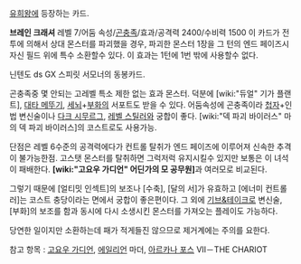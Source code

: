 [[유희왕]]에 등장하는 카드.

'''브레인 크래셔'''
레벨 7/어둠 속성/[[곤충족]]/효과/공격력 2400/수비력 1500
이 카드가 전투에 의해서 상대 몬스터를 파괴했을 경우, 파괴한 몬스터 1장을 그 턴의 엔드 페이즈시 자신 필드 위에 특수 소환할수 있다. 이 효과는 1턴에 1번 밖에 사용할수 없다. 

닌텐도 ds GX 스피릿 서모너의 동봉카드.

곤충족중 몇 안되는 고레벨 특소 제한 없는 효과 몬스터. 덕분에 [wiki:"듀얼" 기가 플랜트], [[대타 메뚜기]], [[세뇌]]+[[부화]]의 서포트도 받을 수 있다. 어둠속성에 곤충족이라 [[첩자]]+인법 변신술이나 [[다크 시무르그]], [[레벨 스틸러]]와 궁합이 좋다. [wiki:"덱 파괴 바이러스" 마의 덱 파괴 바이러스]의 코스트로도 사용가능. 

단점은 레벨 6수준의 공격력에다가 컨트롤 탈취가 엔드 페이즈에 이루어져 신속한 추격이 불가능한점. 고스탯 몬스터를 탈취하면 그럭저럭 유지시킬수 있지만 보통은 이 녀석이 패배한다. '''[wiki:"고요우 가디언" 어딘가의 모 공무원]'''과 여러모로 비교된다.

그렇기 때문에 [얼티밋 인섹트]의 보조나 [수축], [달의 서]가 유효하고 [에너미 컨트롤러]는 코스트 충당이라는 면에서 궁합이 좋은편이다. 그 외에 [[기브&테이크]]로 변신술, [부화]의 보조를 함과 동시에 다시 소생시킨 몬스터를 가져오는 플레이도 가능하다.

당연한 일이지만 소환하는데 패가 적게들진 않으므로 제거계에는 주의를 요한다.

참고 항목 : [[고요우 가디언]], [[에일리언]] 마더, [[아르카나 포스]] VII－THE CHARIOT
